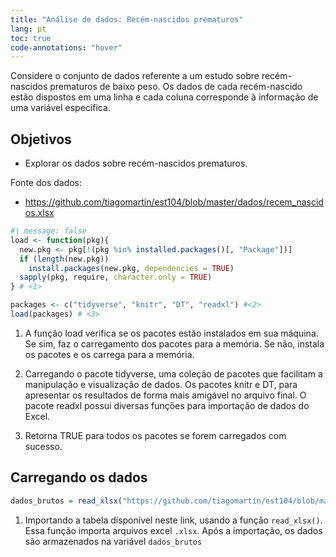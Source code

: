 ```yaml
---
title: "Análise de dados: Recém-nascidos prematuros"
lang: pt
toc: true
code-annotations: "hover"
---
```


Considere o conjunto de dados referente a um estudo sobre recém-nascidos prematuros de baixo peso. Os dados de cada recém-nascido estão dispostos em uma linha e cada coluna corresponde à informação de uma variável específica.

## Objetivos

-   Explorar os dados sobre recém-nascidos prematuros.

Fonte dos dados:

- <https://github.com/tiagomartin/est104/blob/master/dados/recem_nascidos.xlsx>




```r
#| message: false
load <- function(pkg){
  new.pkg <- pkg[!(pkg %in% installed.packages()[, "Package"])]
  if (length(new.pkg))
    install.packages(new.pkg, dependencies = TRUE)
  sapply(pkg, require, character.only = TRUE)
} # <1>

packages <- c("tidyverse", "knitr", "DT", "readxl") #<2>
load(packages) # <3>
```

1. A função load verifica se os pacotes estão instalados em sua máquina. Se sim, faz o carregamento dos pacotes para a memória. Se não, instala os pacotes e os carrega para a memória.

2. Carregando o pacote tidyverse, uma coleção de pacotes que facilitam a manipulação e visualização de dados. Os pacotes knitr e DT, para apresentar os resultados de forma mais amigável no arquivo final. O pacote readxl possui diversas funções para importação de dados do Excel.

3. Retorna TRUE para todos os pacotes se forem carregados com sucesso.


## Carregando os dados

```r
dados_brutos = read_xlsx("https://github.com/tiagomartin/est104/blob/master/dados/recem_nascidos.xlsx") # <1>
```
1. Importando a tabela disponível neste link, usando a função `read_xlsx()`. Essa função importa arquivos excel `.xlsx`. Após a importação, os dados são armazenados na variável `dados_brutos` 
